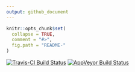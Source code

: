 ```yaml
---
output: github_document
---
```


<!-- README.md is generated from README.Rmd. Please edit that file -->

```r
knitr::opts_chunk$set(
  collapse = TRUE,
  comment = "#>",
  fig.path = "README-"
)
```


[![Travis-CI Build Status](https://travis-ci.org/benmarwick/javaonappveyortest.svg?branch=master)](https://travis-ci.org/benmarwick/javaonappveyortest) 
[![AppVeyor Build Status](https://ci.appveyor.com/api/projects/status/github/benmarwick/javaonappveyortest?branch=master&svg=true)](https://ci.appveyor.com/project/benmarwick/javaonappveyortest)
